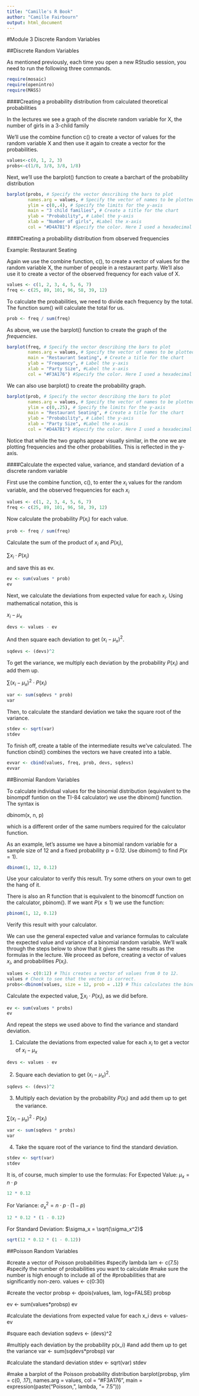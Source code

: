 ```yaml
---
title: "Camille's R Book"
author: "Camille Fairbourn"
output: html_document
---
```

#Module 3 Discrete Random Variables

##Discrete Random Variables

As mentioned previously, each time you open a new RStudio session, you need to run the following three commands.

```r
require(mosaic)
require(openintro)
require(MASS)
```
####Creating a probability distribution from calculated theoretical probabilities

In the lectures we see a graph of the discrete random variable for X, the number of girls in a 3-child family

We'll use the combine function c() to create a vector of values for the random variable X and then use it again to create a vector for the probabilities.

```r
values<-c(0, 1, 2, 3)
probs<-c(1/8, 3/8, 3/8, 1/8)
```

Next, we'll use the barplot() function to create a barchart of the probability distribution

```r
barplot(probs, # Specify the vector describing the bars to plot
        names.arg = values, # Specify the vector of names to be plotted below each bar
        ylim = c(0,.4), # Specify the limits for the y-axis
        main = "3 child families", # Create a title for the chart
        ylab = "Probability", # Label the y-axis
        xlab = "Number of girls", #Label the x-axis
        col = "#D4A7B1") #Specify the color. Here I used a hexadecimal value.
```

####Creating a probability distribution from observed frequencies

Example: Restaurant Seating

Again we use the combine function, c(), to create a vector of values for the random variable X, the number of people in a restaurant party. We'll also use it to create a vector of the observed frequency for each value of X.

```r
values <- c(1, 2, 3, 4, 5, 6, 7)
freq <- c(25, 89, 101, 96, 58, 39, 12)
```

To calculate the probabilities, we need to divide each frequency by the total. The function sum() will calculate the total for us.

```r
prob <- freq / sum(freq)
```

As above, we use the barplot() function to create the graph of the *frequencies*.

```r
barplot(freq, # Specify the vector describing the bars to plot
        names.arg = values, # Specify the vector of names to be plotted below each bar
        main = "Restaurant Seating", # Create a title for the chart
        ylab = "Frequency", # Label the y-axis
        xlab = "Party Size", #Label the x-axis
        col = "#F3A176") #Specify the color. Here I used a hexadecimal value.
```

We can also use barplot() to create the probability graph.

```{r]}
barplot(prob, # Specify the vector describing the bars to plot
        names.arg = values, # Specify the vector of names to be plotted below each bar
        ylim = c(0,.25), # Specify the limits for the y-axis
        main = "Restaurant Seating", # Create a title for the chart
        ylab = "Probability", # Label the y-axis
        xlab = "Party Size", #Label the x-axis
        col = "#D4A7B1") #Specify the color. Here I used a hexadecimal value.
```

Notice that while the two graphs appear visually similar, in the one we are plotting frequencies and the other probabilities. This is reflected in the y-axis.

####Calculate the expected value, variance, and standard deviation of a discrete random variable

First use the combine function, c(), to enter the $x_i$ values for the random variable, and the observed frequencies for each $x_i$
```r
values <- c(1, 2, 3, 4, 5, 6, 7)
freq <- c(25, 89, 101, 96, 58, 39, 12)
```

Now calculate the probability $P(x_i)$ for each value.
```r
prob <- freq / sum(freq)
```

Calculate the sum of the product of $x_i$ and $P(x_i)$, 

$\sum x_{i}\cdot P(x_{i})$ 

and save this as ev.
```r
ev <- sum(values * prob)
ev
```

Next, we calculate the deviations from expected value for each $x_i$. Using mathematical notation, this is

$x_i - \mu_x$

```r
devs <- values - ev
```

And then square each deviation to get $(x_i - \mu_x)^2$.
```r
sqdevs <- (devs)^2
```

To get the variance, we multiply each deviation by the probability $P(x_i)$ and add them up.

$\sum (x_i - \mu_x)^2\cdot P(x_{i})$

```r
var <- sum(sqdevs * prob)
var
```

Then, to calculate the standard deviation we take the square root of the variance.
```r
stdev <- sqrt(var)
stdev
```

To finish off, create a table of the intermediate results we've calculated. The function cbind() combines the vectors we have created into a table.
```r
evvar <- cbind(values, freq, prob, devs, sqdevs)
evvar
```

##Binomial Random Variables



To calculate individual values for the binomial distribution (equivalent to the binompdf funtion on the TI-84 calculator) we use the dbinom() function. The syntax is

dbinom(x, n, p)

which is a different order of the same numbers required for the calculator function.

As an example, let's assume we have a binomial random variable for a sample size of 12 and a fixed probability p = 0.12. Use dbinom() to find $P(x = 1)$.

```r
dbinom(1, 12, 0.12)
```

Use your calculator to verify this result. Try some others on your own to get the hang of it.

There is also an R function that is equivalent to the binomcdf function on the calculator, pbinom(). If we want $P(x \leq 1)$ we use the function:

```r
pbinom(1, 12, 0.12)
```

Verify this result with your calculator.

We can use the general expected value and variance formulas to calculate the expected value and variance of a binomial random variable. We'll walk through the steps below to show that it gives the same results as the formulas in the lecture. We proceed as before, creating a vector of values $x_i$, and probabilities $P(x_i)$.

```r
values <- c(0:12) # This creates a vector of values from 0 to 12.
values # Check to see that the vector is correct.
probs<-dbinom(values, size = 12, prob = .12) # This calculates the binomial probabilities.
```

Calculate the expected value, $\sum x_{i}\cdot P(x_{i})$, as we did before.
```r
ev <- sum(values * probs)
ev
```

And repeat the steps we used above to find the variance and standard deviation.

1. Calculate the deviations from expected value for each $x_i$ to get a vector of $x_i - \mu_x$

```r
devs <- values - ev
```

2. Square each deviation to get $(x_i - \mu_x)^2$.

```r
sqdevs <- (devs)^2
```

3. Multiply each deviation by the probability $P(x_i)$ and add them up to get the variance.

$\sum (x_i - \mu_x)^2\cdot P(x_{i})$
```r
var <- sum(sqdevs * probs)
var
```

4. Take the square root of the variance to find the standard deviation.
```r
stdev <- sqrt(var)
stdev
```

It is, of course, much simpler to use the formulas:
For Expected Value:
$\mu_x = n\cdot p$

```r
12 * 0.12
```

For Variance:
$\sigma_x^2 = n\cdot p\cdot (1-p)$
```r
12 * 0.12 * (1 - 0.12)
```

For Standard Deviation: $\sigma_x = \sqrt{\sigma_x^2}$
```r
sqrt(12 * 0.12 * (1 - 0.12))
```

##Poisson Random Variables

#create a vector of Poisson probabilities 
#specify lambda
lam <- c(7.5)
#specify the number of probabilities you want to calculate
#make sure the number is high enough to include all of the 
#probabilities that are significantly non-zero.
values <- c(0:30)

#create the vector
probsp <- dpois(values, lam, log=FALSE)
probsp

ev <- sum(values*probsp)
ev

#calculate the deviations from expected value for each x_i
devs <- values-ev

#square each deviation
sqdevs <- (devs)^2

#multiply each deviation by the probability p(x_i) 
#and add them up to get the variance
var <- sum(sqdevs*probsp)
var

#calculate the standard deviation
stdev <- sqrt(var)
stdev

#make a barplot of the Poisson probability distribution
barplot(probsp, ylim = c(0, .17), names.arg = values, col = "#F3A176", 
        main = expression(paste("Poisson, ", lambda, "= 7.5")))